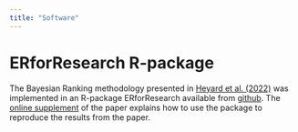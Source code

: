 ```yaml
---
title: "Software"
---
```

# ERforResearch R-package

The Bayesian Ranking methodology presented in [Heyard et al. (2022)](https://www.tandfonline.com/doi/full/10.1080/2330443X.2022.2086190) was implemented in an R-package ERforResearch available from [github](https://github.com/snsf-data/ERforResearch). The [online supplement](https://snsf-data.github.io/ERpaper-online-supplement/) of the paper explains how to use the package to reproduce the results from the paper. 